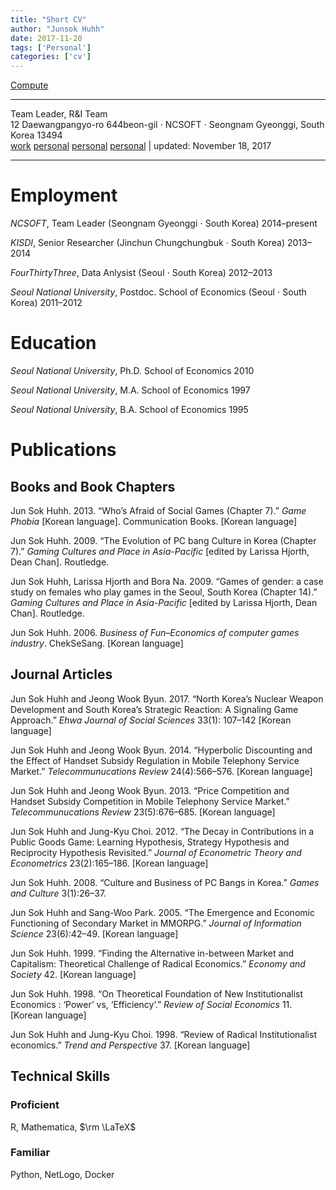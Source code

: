 ```yaml
---
title: "Short CV"
author: "Junsok Huhh"
date: 2017-11-20
tags: ['Personal']
categories: ['cv'] 
---
```

<link rel="stylesheet" href="//maxcdn.bootstrapcdn.com/font-awesome/4.7.0/css/font-awesome.min.css">

<a class="btn-cta-freequote" href="#">Compute <i class="fa fa-calculator"></i></a>

*****
<div id = "vtight"> 
Team Leader, R&I Team </br>
12 Daewangpangyo-ro 644beon-gil $\cdot$ NCSOFT $\cdot$ Seongnam Gyeonggi, South Korea 13494 </br>
<i class="fa fa-envelope-o" aria-hidden="true"></i> [work](mailto: junsokhuhh@ncsoft.com) 
<i class="fa fa-envelope-o" aria-hidden="true"></i> [personal](mailto: anarinsk@gmail.com) 
<i class="fa fa-github" aria-hidden="true"></i> [personal](https://github.com/anarinsk) 
<i class="fa fa-home" aria-hidden="true"></i> [personal](http://lostineconomics.com) 
&vert; updated: November 18, 2017 </br>
</div>

******


# Employment

*NCSOFT*, Team Leader (Seongnam Gyeonggi $\cdot$ South Korea) 2014--present 

*KISDI*, Senior Researcher (Jinchun Chungchungbuk $\cdot$ South Korea) 2013--2014 

*FourThirtyThree*, Data Anlysist (Seoul $\cdot$ South Korea) 2012--2013

*Seoul National University*, Postdoc. School of Economics (Seoul $\cdot$ South Korea) 2011--2012

# Education

*Seoul National University*, Ph.D. School of Economics 2010

*Seoul National University*, M.A. School of Economics 1997 

*Seoul National University*, B.A. School of Economics 1995

# Publications

## Books and Book Chapters 

Jun Sok Huhh. 2013. "Who’s Afraid of Social Games (Chapter 7)." *Game Phobia* [Korean language]. Communication Books. [Korean language]

Jun Sok Huhh. 2009. "The Evolution of PC bang Culture in Korea (Chapter 7)." *Gaming Cultures and Place in Asia-Pacific* [edited by Larissa Hjorth, Dean Chan]. Routledge.

Jun Sok Huhh, Larissa Hjorth and Bora Na. 2009. "Games of gender: a case study on females who play games in the Seoul, South Korea (Chapter 14)." *Gaming Cultures and Place in Asia-Pacific* [edited by Larissa Hjorth, Dean Chan]. Routledge.

Jun Sok Huhh. 2006. *Business of Fun–Economics of computer games industry*. ChekSeSang. [Korean language]

## Journal Articles

Jun Sok Huhh and Jeong Wook Byun. 2017. "North Korea’s Nuclear Weapon Development and South Korea’s Strategic Reaction: A Signaling Game Approach." *Ehwa Journal of Social Sciences* 33(1): 107--142 [Korean language]

Jun Sok Huhh and Jeong Wook Byun. 2014. "Hyperbolic Discounting and the Effect of Handset Subsidy Regulation in Mobile Telephony Service Market." *Telecommunucations Review* 24(4):566--576. [Korean language]

Jun Sok Huhh and Jeong Wook Byun. 2013. "Price Competition and Handset Subsidy Competition in Mobile Telephony Service Market." *Telecommunucations Review* 23(5):676--685. [Korean language]

Jun Sok Huhh and Jung-Kyu Choi. 2012. "The Decay in Contributions in a Public Goods Game: Learning Hypothesis, Strategy Hypothesis and Reciprocity Hypothesis Revisited." *Journal of Econometric Theory and Econometrics* 23(2):165--186. [Korean language]

Jun Sok Huhh. 2008. "Culture and Business of PC Bangs in Korea." *Games and Culture* 3(1):26--37.

Jun Sok Huhh and Sang-Woo Park. 2005. "The Emergence and Economic Functioning of Secondary Market in MMORPG." *Journal of Information Science* 23(6):42–49. [Korean language]

Jun Sok Huhh. 1999. "Finding the Alternative in-between Market and Capitalism: Theoretical Challenge of Radical Economics." *Economy and Society* 42. [Korean language]

Jun Sok Huhh. 1998. "On Theoretical Foundation of New Institutionalist Economics : ‘Power’ vs, ‘Efficiency’." *Review of Social Economics* 11. [Korean language]

Jun Sok Huhh and Jung-Kyu Choi. 1998. "Review of Radical Institutionalist economics." *Trend and Perspective* 37. [Korean language]

## Technical Skills 

### Proficient
R, Mathematica, $\rm \LaTeX$

### Familiar
Python, NetLogo, Docker
